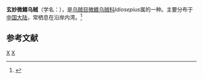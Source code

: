{{Speciesbox
| taxon = Idiosepius paradoxa
| binomial_authority = Ortmann, 1888
}}
'''玄妙微鳍乌贼'''（学名：''{{lang|la|Idiosepius paradoxa}}''），是[[乌贼目|乌贼目]][[微鳍乌贼科|微鳍乌贼科]]''Idiosepius''属的一种。主要分布于[[中国大陆|中国大陆]]，常栖息在沿岸内湾。<ref>{{cite web|url=http://shell.sinica.edu.tw/chinese/shellbase_detail.php?science_no=4025|title=国际贝库：玄妙微鳍乌贼|publisher=台湾贝类资料库|accessdate=2009-08-11|archive-date=2016-03-04|archive-url=https://web.archive.org/web/20160304105615/http://shell.sinica.edu.tw/chinese/shellbase_detail.php?science_no=4025|dead-url=no}}</ref>

== 参考文献 ==
{{reflist}}

{{Taxonbar}}
[[Category:1888年描述的动物|X]]
[[Category:微鳍乌贼科|X]]
